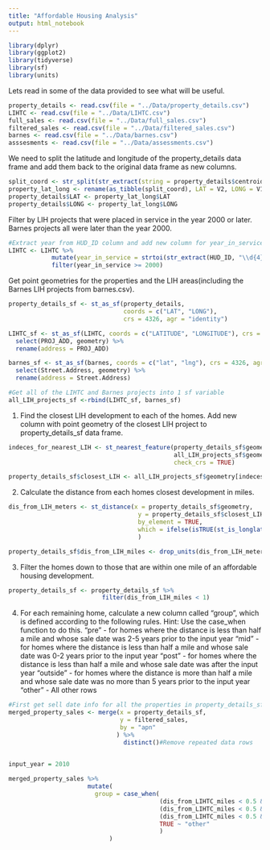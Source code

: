 ```yaml
---
title: "Affordable Housing Analysis"
output: html_notebook
---
```


```r
library(dplyr)
library(ggplot2)
library(tidyverse)
library(sf)
library(units)
```

Lets read in some of the data provided to see what will be useful. 
```r
property_details <- read.csv(file = "../Data/property_details.csv")
LIHTC <- read.csv(file = "../Data/LIHTC.csv")
full_sales <- read.csv(file = "../Data/full_sales.csv")
filtered_sales <- read.csv(file = "../Data/filtered_sales.csv")
barnes <- read.csv(file = "../Data/barnes.csv")
asssesments <- read.csv(file = "../Data/assessments.csv")
```

We need to split the latitude and longitude of the property_details data frame and add them back to the original data frame as new columns. 
```r
split_coord <- str_split(str_extract(string = property_details$centroid, pattern =  "(?<=\\().*?(?=\\))"), ",", simplify = TRUE)
property_lat_long <- rename(as_tibble(split_coord), LAT = V2, LONG = V1)
property_details$LAT <- property_lat_long$LAT
property_details$LONG <- property_lat_long$LONG
```


Filter by LIH projects that were placed in service in the year 2000 or later. Barnes projects all were later than the year 2000. 
```r
#Extract year from HUD_ID column and add new column for year_in_service, then filter
LIHTC <- LIHTC %>% 
            mutate(year_in_service = strtoi(str_extract(HUD_ID, "\\d{4}"))) %>% 
            filter(year_in_service >= 2000)
```

Get point geometries for the properties and the LIH areas(including the Barnes LIH projects from barnes.csv).
```r
property_details_sf <- st_as_sf(property_details,
                                coords = c("LAT", "LONG"),
                                crs = 4326, agr = "identity")

LIHTC_sf <- st_as_sf(LIHTC, coords = c("LATITUDE", "LONGITUDE"), crs = 4326, agr = "identity") %>% 
  select(PROJ_ADD, geometry) %>% 
  rename(address = PROJ_ADD)

barnes_sf <- st_as_sf(barnes, coords = c("lat", "lng"), crs = 4326, agr = "identity") %>% 
  select(Street.Address, geometry) %>% 
  rename(address = Street.Address)

#Get all of the LIHTC and Barnes projects into 1 sf variable 
all_LIH_projects_sf <-rbind(LIHTC_sf, barnes_sf)
```


1. Find the closest LIH development to each of the homes. Add new column with point geometry of the closest LIH project to property_details_sf data frame. 
```r
indeces_for_nearest_LIH <- st_nearest_feature(property_details_sf$geometry,
                                              all_LIH_projects_sf$geometry,
                                              check_crs = TRUE)

property_details_sf$closest_LIH <- all_LIH_projects_sf$geometry[indeces_for_nearest_LIH]
```


2. Calculate the distance from each homes closest development in miles. 
```r
dis_from_LIH_meters <- st_distance(x = property_details_sf$geometry, 
                                    y = property_details_sf$closest_LIH, 
                                    by_element = TRUE, 
                                    which = ifelse(isTRUE(st_is_longlat(property_details_sf$geometry)), "Great Circle", "Euclidean")
                                    )

property_details_sf$dis_from_LIH_miles <- drop_units(dis_from_LIH_meters/1609.34) #Meters in a Mile
```

3. Filter the homes down to those that are within one mile of an affordable housing development.
```r
property_details_sf <- property_details_sf %>% 
                          filter(dis_from_LIH_miles < 1)
```


4. For each remaining home, calculate a new column called "group", which is defined according to the following rules. Hint: Use the case_when         function to do this.
      "pre" - for homes where the distance is less than half a mile and whose sale date was 2-5 years prior to the input year
      "mid" - for homes where the distance is less than half a mile and whose sale date was 0-2 years prior to the input year
      "post" - for homes where the distance is less than half a mile and whose sale date was after the input year
      "outside" - for homes where the distance is more than half a mile and whose sale date was no more than 5 years prior to the input year
      "other" - All other rows
    
```r
#First get sell date info for all the properties in property_details_sf from filtered_sales by matching apn values in each DF and merging
merged_property_sales <- merge(x = property_details_sf,
                               y = filtered_sales,
                               by = "apn"
                              ) %>% 
                                distinct()#Remove repeated data rows
  
```
    

```r
input_year = 2010 

merged_property_sales %>% 
                      mutate(
                        group = case_when(
                                          (dis_from_LIHTC_miles < 0.5 && ... ) ~ "pre",
                                          (dis_from_LIHTC_miles < 0.5 && ... ) ~ "mid",
                                          (dis_from_LIHTC_miles < 0.5 && ... ) ~ "post",
                                          TRUE ~ "other"
                                          )
                            )
```


